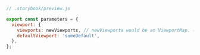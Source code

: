 ```js
// .storybook/preview.js

export const parameters = {
  viewport: {
    viewports: newViewports, // newViewports would be an ViewportMap. (see below for examples)
    defaultViewport: 'someDefault',
  },
};
```
